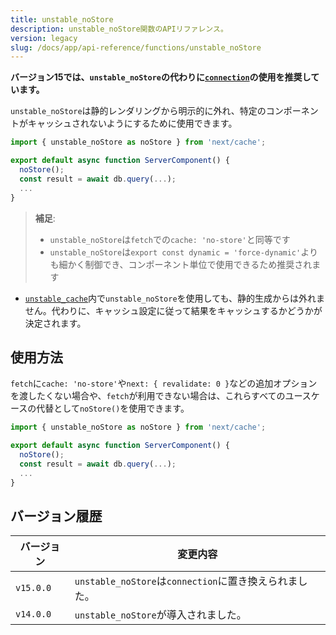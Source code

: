 ```yaml
---
title: unstable_noStore
description: unstable_noStore関数のAPIリファレンス。
version: legacy
slug: /docs/app/api-reference/functions/unstable_noStore
---
```


**バージョン15では、`unstable_noStore`の代わりに[`connection`](/docs/app/api-reference/functions/connection)の使用を推奨しています。**

`unstable_noStore`は静的レンダリングから明示的に外れ、特定のコンポーネントがキャッシュされないようにするために使用できます。

```jsx
import { unstable_noStore as noStore } from 'next/cache';

export default async function ServerComponent() {
  noStore();
  const result = await db.query(...);
  ...
}
```

> **補足**:
>
> - `unstable_noStore`は`fetch`での`cache: 'no-store'`と同等です
> - `unstable_noStore`は`export const dynamic = 'force-dynamic'`よりも細かく制御でき、コンポーネント単位で使用できるため推奨されます

- [`unstable_cache`](/docs/app/api-reference/functions/unstable_cache)内で`unstable_noStore`を使用しても、静的生成からは外れません。代わりに、キャッシュ設定に従って結果をキャッシュするかどうかが決定されます。

## 使用方法

`fetch`に`cache: 'no-store'`や`next: { revalidate: 0 }`などの追加オプションを渡したくない場合や、`fetch`が利用できない場合は、これらすべてのユースケースの代替として`noStore()`を使用できます。

```jsx
import { unstable_noStore as noStore } from 'next/cache';

export default async function ServerComponent() {
  noStore();
  const result = await db.query(...);
  ...
}
```

## バージョン履歴

| バージョン | 変更内容                                         |
| --------- | ----------------------------------------------- |
| `v15.0.0` | `unstable_noStore`は`connection`に置き換えられました。 |
| `v14.0.0` | `unstable_noStore`が導入されました。                  |

